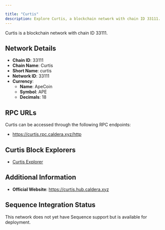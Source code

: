 ```yaml
---

title: "Curtis"
description: Explore Curtis, a blockchain network with chain ID 33111. Learn about its native currency, ApeCoin, and how to interact with the network.
---
```




Curtis is a blockchain network with chain ID 33111.

## Network Details

- **Chain ID**: 33111
- **Chain Name**: Curtis
- **Short Name**: curtis
- **Network ID**: 33111
- **Currency**: 
  - **Name**: ApeCoin
  - **Symbol**: APE
  - **Decimals**: 18

## RPC URLs

Curtis can be accessed through the following RPC endpoints:

- https://curtis.rpc.caldera.xyz/http

## Curtis Block Explorers

- [Curtis Explorer](https://curtis.explorer.caldera.xyz)

## Additional Information

- **Official Website**: https://curtis.hub.caldera.xyz

## Sequence Integration Status

This network does not yet have Sequence support but is available for deployment.
